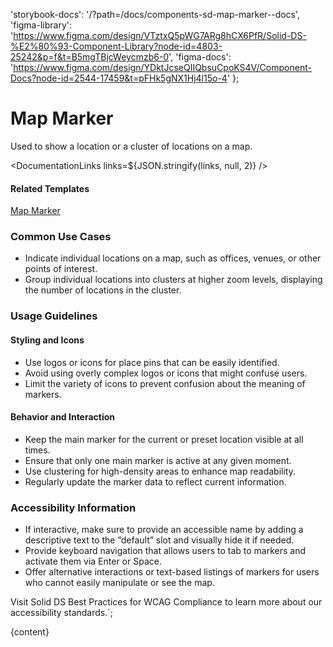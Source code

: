 

  'storybook-docs': '/?path=/docs/components-sd-map-marker--docs',
  'figma-library':
    'https://www.figma.com/design/VTztxQ5pWG7ARg8hCX6PfR/Solid-DS-%E2%80%93-Component-Library?node-id=4803-25242&p=f&t=B5mgTBjcWeycmzb6-0',
  'figma-docs':
    'https://www.figma.com/design/YDktJcseQIIQbsuCpoKS4V/Component-Docs?node-id=2544-17459&t=pFHk5gNX1Hj4l15o-4'
};

# Map Marker

Used to show a location or a cluster of locations on a map.

<DefaultStory />

<DocumentationLinks links=${JSON.stringify(links, null, 2)} />

#### Related Templates

[Map Marker](/?path=/docs/templates-map-marker--docs)

### Common Use Cases

- Indicate individual locations on a map, such as offices, venues, or other points of interest.
- Group individual locations into clusters at higher zoom levels, displaying the number of locations in the cluster.

### Usage Guidelines

#### Styling and Icons

- Use logos or icons for place pins that can be easily identified.
- Avoid using overly complex logos or icons that might confuse users.
- Limit the variety of icons to prevent confusion about the meaning of markers.

#### Behavior and Interaction

- Keep the main marker for the current or preset location visible at all times.
- Ensure that only one main marker is active at any given moment.
- Use clustering for high-density areas to enhance map readability.
- Regularly update the marker data to reflect current information.

### Accessibility Information

- If interactive, make sure to provide an accessible name by adding a descriptive text to the ”default” slot and visually hide it if needed.
- Provide keyboard navigation that allows users to tab to markers and activate them via Enter or Space.
- Offer alternative interactions or text-based listings of markers for users who cannot easily manipulate or see the map.

Visit <sd-link href="https://www.figma.com/design/YDktJcseQIIQbsuCpoKS4V/Component-Docs?node-id=10708-5011&t=Z1FxSGWkmXG5r5sw-4" target="_blank">Solid DS Best Practices for WCAG Compliance</sd-link> to learn more about our accessibility standards.`;

<Meta title="Components/sd-map-marker/Overview" />

<OverviewFormatter story={SdMapMarkerStories.Default}>{content}</OverviewFormatter>
